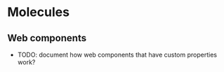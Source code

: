 
<Meta title="Molecules" />

# Molecules

## Web components
- TODO: document how web components that have custom properties work?
